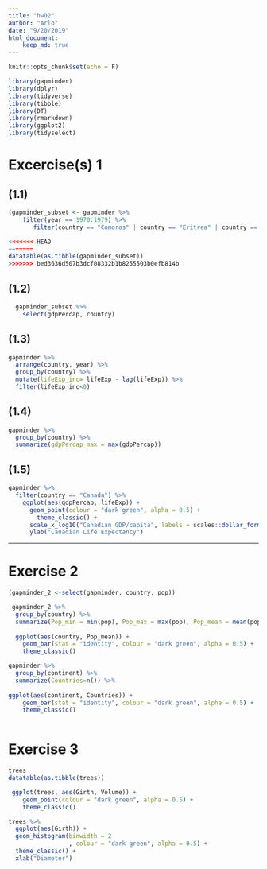 ```yaml
---
title: "hw02"
author: "Arlo"
date: "9/20/2019"
html_document:
    keep_md: true
---
```


```r
knitr::opts_chunk$set(echo = F)
```


```r
library(gapminder)
library(dplyr)
library(tidyverse)
library(tibble)
library(DT)
library(rmarkdown)
library(ggplot2)
library(tidyselect)
```

# Excercise(s) 1

## (1.1)
```r
(gapminder_subset <- gapminder %>%
    filter(year == 1970:1979) %>%
       filter(country == "Comoros" | country == "Eritrea" | country == "France"))

<<<<<<< HEAD
=======
datatable(as.tibble(gapminder_subset))
>>>>>>> bed3636d507b3dcf08332b1b8255503b0efb814b
```

## (1.2)

```r
  gapminder_subset %>%
    select(gdpPercap, country)

```

## (1.3)

```r
gapminder %>%
  arrange(country, year) %>%
  group_by(country) %>%
  mutate(lifeExp_inc= lifeExp - lag(lifeExp)) %>%
  filter(lifeExp_inc<0)

```

## (1.4)

```r
gapminder %>%
  group_by(country) %>%
  summarize(gdpPercap_max = max(gdpPercap))
```

## (1.5)

```r
gapminder %>%
  filter(country == "Canada") %>%
    ggplot(aes(gdpPercap, lifeExp)) +
      geom_point(colour = "dark green", alpha = 0.5) +
        theme_classic() +
      scale_x_log10("Canadian GDP/capita", labels = scales::dollar_format()) +
      ylab("Canadian Life Expectancy")

```
*****

# Exercise 2

```r
(gapminder_2 <-select(gapminder, country, pop))
```

```r
 gapminder_2 %>%
  group_by(country) %>%
  summarize(Pop_min = min(pop), Pop_max = max(pop), Pop_mean = mean(pop), Pop_std_dev = sd(pop)) %>%
 
  ggplot(aes(country, Pop_mean)) +
    geom_bar(stat = "identity", colour = "dark green", alpha = 0.5) +
    theme_classic()

```



```r
gapminder %>%
  group_by(continent) %>%
  summarize(Countries=n()) %>%
 
ggplot(aes(continent, Countries)) +
    geom_bar(stat = "identity", colour = "dark green", alpha = 0.5) +
    theme_classic()
  
```


# Exercise 3

```r
trees
datatable(as.tibble(trees))
```

```r
 ggplot(trees, aes(Girth, Volume)) +
    geom_point(colour = "dark green", alpha = 0.5) +
    theme_classic()
```

```r
trees %>% 
  ggplot(aes(Girth)) +
  geom_histogram(binwidth = 2
                 , colour = "dark green", alpha = 0.5) +
  theme_classic() +
  xlab("Diameter")
```



